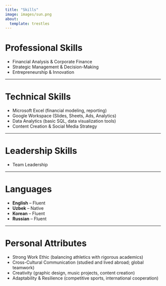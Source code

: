 ```yaml
---
title: "Skills"
image: images/sun.png
about:
  template: trestles
---
```


# Professional Skills

- Financial Analysis & Corporate Finance  
- Strategic Management & Decision-Making  
- Entrepreneurship & Innovation   

---

# Technical Skills

- Microsoft Excel (financial modeling, reporting)  
- Google Workspace (Slides, Sheets, Ads, Analytics)    
- Data Analytics (basic SQL, data visualization tools)  
- Content Creation & Social Media Strategy  

---

# Leadership Skills

- Team Leadership 

---

# Languages

- **English** – Fluent  
- **Uzbek** – Native  
- **Korean** – Fluent  
- **Russian** – Fluent  

---

# Personal Attributes

- Strong Work Ethic (balancing athletics with rigorous academics)  
- Cross-Cultural Communication (studied and lived abroad; global teamwork)  
- Creativity (graphic design, music projects, content creation)  
- Adaptability & Resilience (competitive sports, international cooperation)  
